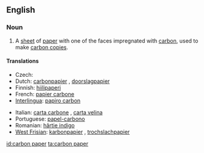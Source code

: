 ==English==

===Noun===
{{en-noun|sg=[[carbon]] [[paper]]}}

# A [[sheet]] of [[paper]] with one of the faces impregnated with [[carbon]], used to make [[carbon copy|carbon copies]].

====Translations====
{{trans-top|sheet of paper used to make carbon copies}}
* Czech: {{t-|cs|kopírovací papír|m}}
* Dutch: [[carbonpapier]] {{n}}, [[doorslagpapier]] {{n}}
* Finnish: [[hiilipaperi]]
* French: [[papier carbone]] {{m}}
* [[Interlingua]]: [[papiro carbon]]
{{trans-mid}}
* Italian: [[carta carbone]]  {{f}}, [[carta velina]] {{f}}
* Portuguese: [[papel-carbono]] {{m}}
* Romanian: [[hârtie indigo]] {{f}}
* [[West Frisian]]: [[karbonpapier]] {{n}}, [[trochslachpapier]] {{n}}
{{trans-bottom}}

[[id:carbon paper]]
[[ta:carbon paper]]